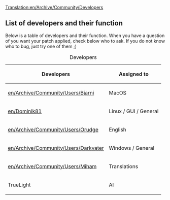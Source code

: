 [[Translation:en/Archive/Community/Developers]]
==List of developers and their function==

Below is a table of developers and their function. When you have a question of you want your patch applied, check below who to ask. If you do not know who to bug, just try one of them ;)

{| border="1"
|+ Developers
|-
! Developers !! Assigned to
|-
|[[en/Archive/Community/Users/Bjarni]] || MacOS
|-
|[[en/Dominik81]] || Linux / GUI / General
|-
|[[en/Archive/Community/Users/Orudge]] || English
|-
|[[en/Archive/Community/Users/Darkvater]] || Windows / General
|-
|[[en/Archive/Community/Users/Miham]] || Translations
|-
|TrueLight || AI
|}